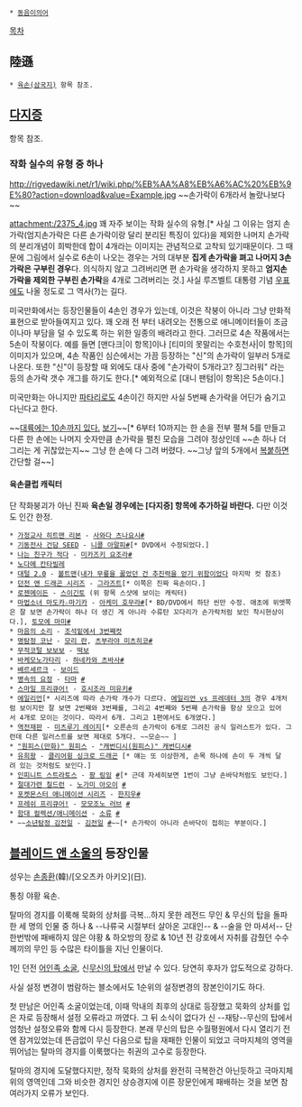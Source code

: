  * [[동음이의어]]

[[목차]]
== 陸遜 ==
 * [[육손(삼국지)]] 항목 참조.

== [[다지증]] ==

항목 참조.

=== 작화 실수의 유형 중 하나 ===
http://rigvedawiki.net/r1/wiki.php/%EB%AA%A8%EB%A6%AC%20%EB%9E%80?action=download&value=Example.jpg
~~손가락이 6개라서 놀랐나보다~~

attachment:/2375_4.jpg
꽤 자주 보이는 작화 실수의 유형.[* 사실 그 이유는 엄지 손가락(엄지손가락은 다른 손가락이랑 달리 분리된 특징이 있다)을 제외한 나머지 손가락의 분리개념이 희박한데 합이 4개라는 이미지는 관념적으로 고착되 있기때문이다. 그 때문에 그림에서 실수로 6손이 나오는 경우는 거의 대부분 '''집게 손가락을 펴고 나머지 3손가락은 구부린 경우'''다. 의식하지 않고 그려버리면 편 손가락을 생각하지 못하고 '''엄지손가락을 제외한 구부린 손가락'''을 4개로 그려버리는 것.] 사실 루즈벨트 대통령 기념 [[우표]]에도 나올 정도로 그 역사(?)는 길다.

미국만화에서는 등장인물들이 4손인 경우가 있는데, 이것은 작붕이 아니라 그냥 만화적 표현으로 받아들여지고 있다. 꽤 오래 전 부터 내려오는 전통으로 애니메이터들이 조금이나마 부담을 덜 수 있도록 하는 위한 일종의 배려라고 한다. 그러므로 4손 작품에서는 5손이 작붕이다. 예를 들면 [맨다크|이 항목]이나 [티미의 못말리는 수호천사|이 항목]의 이미지가 있으며, 4손 작품인 심슨에서는 가끔 등장하는 "신"의 손가락이 일부러 5개로 나온다. 또한 "신"이 등장할 때 외에도 대사 중에 "손가락이 5개라고? 징그러워" 라는 등의 손가락 갯수 개그를 하기도 한다.[* 예외적으로 [대니 팬텀|이 항목]은 5손이다.]

미국만화는 아니지만 [[파타리로]]도 4손이긴 하지만 사실 5번째 손가락을 어딘가 숨기고 다닌다고 한다.

~~[[대륙의 기상|대륙에는 10손까지 있다.]] [http://twitpic.com/967nv0 보기]~~[* 6부터 10까지는 한 손을 전부 펼쳐 5를 만들고 다른 한 손에는 나머지 숫자만큼 손가락을 펼친 모습을 그려야 정상인데 ~~손 하나 더 그리는 게 귀찮았는지~~ 그냥 한 손에 다 그려 버렸다. ~~그냥 앞의 5개에서 [[Ctrl CV|복붙]]하면 간단할 걸~~]

==== 육손클럽 캐릭터 ====
단 작화붕괴가 아닌 진짜 '''육손일 경우에는 [다지증] 항목에 추가하길 바란다.''' 다만 이것도 인간 한정.
 * [[가정교사 히트맨 리본]] - [[사와다 츠나요시]][http://thimg.dreamwiz.com/upfile/200911/1258674080646_2.PNG #]
 * [[기동전사 건담 SEED]] - [[니콜 아말피]][http://www.angelhalowiki.com/r1/pds/66719.jpg #][* DVD에서 수정되었다.]
 * [[나는 친구가 적다]] - [[미카즈키 요조라]][http://gall.dcinside.com/list.php?id=anigallers&no=1235051&page=1&search_pos=-1223311&k_type=0100&keyword=%EB%82%98%EC%B9%9C%EC%A0%81&bbs= #]
 * [[노다메 칸타빌레]]
 * [[대털 2.0]] - [[볼트맨]]([[내가 무릎을 꿇었던 건 추진력을 얻기 위함이었다]] 마지막 컷 참조)
 * [[던전 앤 드래곤 시리즈]] - [[그라즈트]][* 이쪽은 진짜 육손이다.]
 * [[로젠메이든]] - [[스이긴토]] (위 항목 스샷에 보이는 캐릭터)
 * [[마법소녀 마도카☆마기카]] - [[아케미 호무라]][http://dcimg1.dcinside.com/viewimage.php?id=anigallers&no=29bcc427b78177a16fb3dab004c86b6f5737608fe2a8730e42232c9555631d7543cd3851bec3e9c938ebafc6dbda2f9bba32da79f5e05ea95b1ce5b113382281fa16cb9b6dffcfba6a&f_no=a14111aa0322768c5e98 #][* BD/DVD에서 하단 씬만 수정. 애초에 위엣쪽은 잘 보면 손가락이 하나 더 생긴 게 아니라 수류탄 꼬다리가 손가락처럼 보인 착시현상이다.], [[토모에 마미]][http://twitter.com/mikanwater_/status/416457533314699264/photo/1 #]
 * [[마음의 소리]] - [[조석]][http://comic.naver.com/webtoon/detail.nhn?titleId=20853&no=415&weekday=tue 밑에서 3번째컷]
 * [[명탐정 코난]] - [[모리 란]], [[츠부라야 미츠히코]][http://www.comixest.com/KDIV/picture/cantabile/0126-11.jpg #]
 * [[무적코털 보보보]] - [[떡보]]
 * [[바케모노가타리]] - [[하네카와 츠바사]][http://www.angelhalowiki.com/r1/pds/2375_3.jpg #]
 * [[베르세르크]] - [[보이드]]
 * [[병속의 요정]] - [[타마]] [http://thimg.dreamwiz.com/upfile/200911/1258675438646_3.jpg #]
 * [[스마일 프리큐어!]] - [[호시조라 미유키]][http://livedoor.blogimg.jp/otanews/imgs/7/0/70bbcc61.jpg #]
 * [[에일리언]][* 시리즈에 따라 손가락 개수가 다르다. [[에일리언 vs 프레데터 3]]의 경우 4개처럼 보이지만 잘 보면 2번째와 3번째를, 그리고 4번째와 5번째 손가락을 항상 모으고 있어서 4개로 모이는 것이다. 따라서 6개. 그리고 1편에서도 6개였다.]
 * [[역전재판]] - [[미츠루기 레이지]][* 오른손의 손가락이 6개로 그려진 공식 일러스트가 있다. 그런데 다른 일러스트를 보면 제대로 5개다. ~~모순~~ ]
 * [["원피스(만화)" 원피스]] - [["캐번디시(원피스)" 캐번디시]][http://imgur.com/t0v9BnX #]
 * [[유희왕]] - [[클리어윙 싱크로 드래곤]] [* 얘는 또 이상한게, 손목 하나에 손이 두 개씩 달려 있는 것처럼도 보인다.]
 * [[인피니트 스트라토스]] - [[팡 링잉]] [http://www.ruliweb.com/ruliboard/read.htm?main=screen&table=img_ani_new&num=37942 #][* 근데 자세히보면 1번이 그냥 손바닥처럼도 보인다.]
 * [[절대가련 칠드런]] - [[노가미 아오이]] [http://cnanews.asablo.jp/blog/2009/04/18/4251854 #]
 * [[포켓몬스터 애니메이션 시리즈]] - [[한지우(포켓몬스터 애니메이션 시리즈)|한지우]][http://twitter.com/namu1438/status/462419076837412864/photo/1 #]
 * [[프레쉬 프리큐어!]] - [[모모조노 러브]] [http://www.angelhalowiki.com/r1/pds/2375_1.jpg #] 
 * [[함대 컬렉션/애니메이션]] - [[소류]] [http://gall.dcinside.com/board/view/?id=kancolle&no=1673608&exception_mode=recommend #]
 * ~~[[소년탐정 김전일]] - [[김전일]] [http://rigvedawiki.net/r1/pds/RLAWJSDLF.jpg #]~~[* 손가락이 아니라 손바닥이 접히는 부분이다.]

== [[블레이드 앤 소울]]의 등장인물 ==

성우는 [[손종환]](韓)/[오오츠카 아키오](日).

통칭 야황 육손.

탈마의 경지를 이룩해 묵화의 상처를 극복...하지 못한 레전드 무인 & 무신의 탑을 돌파한 세 명의 인물 중 하나 & --나류국 시절부터 살아온 고대인-- & --술을 안 마셔서-- 단 한번밖에 패배하지 않은 야황 & 하오방의 장로 & 10년 전 강호에서 자취를 감췄던 수수께끼의 무인 등 수많은 타이틀을 지닌 인물이다.

1인 던전 [[어인족 소굴]],  신[[무신의 탑]]에서 만날 수 있다. 당연히 후자가 압도적으로 강하다.

사실 설정 변경이 범람하는 블소에서도 1순위의 설정변경의 장본인이기도 하다.

첫 만남은 어인족 소굴이었는데, 이때 막내의 최후의 상대로 등장했고 묵화의 상처를 입은 자로 등장해서 설정 오류라고 까였다. 그 뒤 소식이 없다가 신 --재탕--무신의 탑에서 엄청난 설정오류와 함께 다시 등장한다. 본래 무신의 탑은 수월평원에서 다시 열리기 전엔 잠겨있었는데 뜬금없이 무신 다음으로 탑을 재패한 인물이 되었고 극마지체의 영역을 뛰어넘는 탈마의 경지를 이룩했다는 취권의 고수로 등장한다.

탈마의 경지에 도달했다지만, 정작 묵화의 상처를 완전히 극복한건 아닌듯하고 극마지체 위의 영역인데 그와 비슷한 경지인 상승경지에 이른 장문인에게 패배하는 것을 보면 참 여러가지 오류가 보인다.
